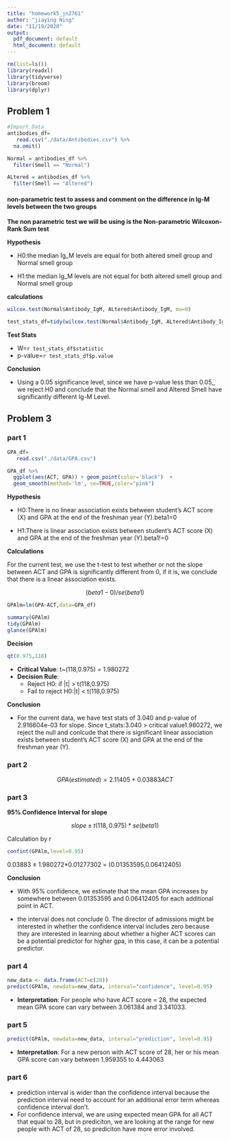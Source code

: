 ```yaml
---
title: "homework5_jn2761"
author: "jiaying Ning"
date: "11/19/2020"
output:
  pdf_document: default
  html_document: default
---
```



```r
rm(list=ls())
library(readxl)
library(tidyverse)
library(broom)
library(dplyr)


```

## Problem 1

```r
#Import Data 
antibodies_df=
   read.csv("./data/Antibodies.csv") %>%
  na.omit()
```

```r
Normal = antibodies_df %>%
  filter(Smell == "Normal")

ALtered = antibodies_df %>%
  filter(Smell == "Altered")
```


#### non-parametric test to assess and comment on the difference in Ig-M levels between the two groups

**The non parametric test we will be using is the Non-parametric Wilcoxon-Rank Sum test**

**Hypothesis**

  - H0:the median Ig_M levels are equal for both altered smell group and Normal smell group

  - H1:the median Ig_M levels are not equal for both altered smell group and Normal smell group


**calculations**
```r
wilcox.test(Normal$Antibody_IgM, ALtered$Antibody_IgM, mu=0)
```
```r
test_stats_df=tidy(wilcox.test(Normal$Antibody_IgM, ALtered$Antibody_IgM, mu=0))
```


**Test Stats**

  - W=`r test_stats_df$statistic`
  - p-value=`r test_stats_df$p.value`
  
**Conclusion**

  - Using a 0.05 significance level, since we have p-value less than 0.05,, we reject H0 and conclude that the Normal smell and Altered Smell have significantly different Ig-M Level.
  
  


## Problem 3

### part 1

```r
GPA_df=
   read.csv("./data/GPA.csv")
```



```r
GPA_df %>% 
  ggplot(aes(ACT, GPA)) + geom_point(color='black')  +
  geom_smooth(method='lm', se=TRUE,color="pink") 
```



**Hypothesis**

  - H0:There is no linear association exists between student’s ACT score (X) and GPA at the end of the freshman year (Y).beta1=0

  - H1:There is linear association exists between student’s ACT score (X) and GPA at the end of the freshman year (Y).beta1!=0


**Calculations**

For the current test, we use the t-test to test whether or not the slope between ACT and GPA is significantly different from 0, if it is, we conclude that there is a linear association exists. 

$$ (beta1-0)/se(beta1) $$

```r
GPAlm=lm(GPA~ACT,data=GPA_df)

```


```r
summary(GPAlm)
tidy(GPAlm)
glance(GPAlm)
```

**Decision**

```r
qt(0.975,118)
```

  - **Critical Value**: t~(118,0.975) = 1.980272
  - **Decision Rule**:
    + Reject H0: if |t| > t(118,0.975)
    + Fail to reject H0:|t| < t(118,0.975)

**Conclusion**

  - For the current data, we have test stats of 3.040	 and p-value of 2.916604e-03 for slope. Since t_stats:3.040 > critical value1.980272, we reject the null and conlcude that there is significant linear association exists between student’s ACT score (X) and GPA at the end of the freshman year (Y).

### part 2

$$ GPA(estimated) = 2.11405 + 0.03883ACT $$

### part 3

**95% Confidence Interval for slope**

$$slope ± t(118,0.975)*se(beta1)$$

Calculation by r
```r
confint(GPAlm,level=0.95)
```

0.03883 ± 1.980272*0.01277302	 =  (0.01353595,0.06412405) 




**Conclusion**

  - With 95% confidence, we estimate that the mean GPA increases by somewhere between 0.01353595 and 0.06412405 for each additional point in ACT.

  - the interval does not conclude 0. The director of admissions might be interested in whether the confidence interval includes zero because they are interested in learning about whether a higher ACT scores can be a potential predictor for higher gpa, in this case, it can be a potential predictor.

### part 4

```r
new_data <- data.frame(ACT=c(28))
predict(GPAlm, newdata=new_data, interval="confidence", level=0.95)
```

  - **Interpretation**: For people who have ACT score = 28, the expected mean GPA score can vary between 3.061384 and 3.341033. 


### part 5


```r

predict(GPAlm, newdata=new_data, interval="prediction", level=0.95)
```

  - **Interpretation**: For a new person with ACT score of 28, her or his mean GPA score can vary between 1.959355 to 4.443063 


### part 6

  - prediction interval is wider than the confidence interval because the prediction interval need to account for an additional error term whereas confidence interval don't.
  - For confidence interval, we are using expected mean GPA for all ACT that equal to 28, but in prediciton, we are looking at the range for new people with ACT of 28, so prediciton have more error involved.






